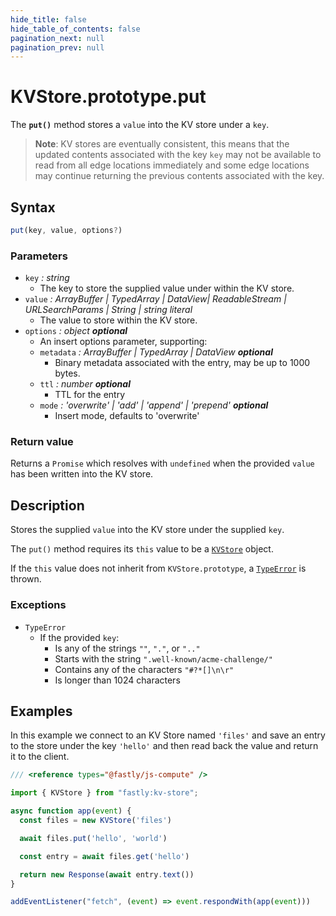```yaml
---
hide_title: false
hide_table_of_contents: false
pagination_next: null
pagination_prev: null
---
```

# KVStore.prototype.put

The **`put()`** method stores a `value` into the KV store under a `key`.

> **Note**: KV stores are eventually consistent, this means that the updated contents associated with the key `key` may not be available to read from all edge locations immediately and some edge locations may continue returning the previous contents associated with the key.

## Syntax

```js
put(key, value, options?)
```

### Parameters

- `key` _: string_
  - The key to store the supplied value under within the KV store.
- `value` _:  ArrayBuffer | TypedArray | DataView| ReadableStream | URLSearchParams | String | string literal_
  - The value to store within the KV store.
- `options` _: object_ _**optional**_
  - An insert options parameter, supporting:
  - `metadata` _: ArrayBuffer | TypedArray | DataView_ _**optional**_
    - Binary metadata associated with the entry, may be up to 1000 bytes.
  - `ttl` _: number_ _**optional**_
    - TTL for the entry
  - `mode` _: 'overwrite' | 'add' | 'append' | 'prepend'_ _**optional**_
    - Insert mode, defaults to 'overwrite'

### Return value

Returns a `Promise` which resolves with `undefined` when the provided `value` has been written into the KV store.

## Description

Stores the supplied `value` into the KV store under the supplied `key`.

The `put()` method requires its `this` value to be a [`KVStore`](../KVStore.mdx) object.

If the `this` value does not inherit from `KVStore.prototype`, a [`TypeError`](../../../globals/TypeError/TypeError.mdx) is thrown.

### Exceptions

- `TypeError`
  - If the provided `key`:
    - Is any of the strings `""`, `"."`, or `".."`
    - Starts with the string `".well-known/acme-challenge/"`
    - Contains any of the characters `"#?*[]\n\r"`
    - Is longer than 1024 characters

## Examples

In this example we connect to an KV Store named `'files'` and save an entry to the store under the key `'hello'` and then read back the value and return it to the client.

```js
/// <reference types="@fastly/js-compute" />

import { KVStore } from "fastly:kv-store";

async function app(event) {
  const files = new KVStore('files')

  await files.put('hello', 'world')

  const entry = await files.get('hello')

  return new Response(await entry.text())
}

addEventListener("fetch", (event) => event.respondWith(app(event)))

```
